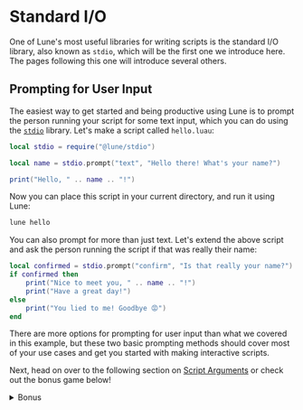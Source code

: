 # Standard I/O

One of Lune's most useful libraries for writing scripts is the standard I/O library, also known as
`stdio`, which will be the first one we introduce here. The pages following this one will introduce
several others.

## Prompting for User Input

The easiest way to get started and being productive using Lune is to prompt the person running your
script for some text input, which you can do using the [`stdio`](../../api-reference/stdio.md)
library. Let's make a script called `hello.luau`:

```lua copy filename="hello.luau"
local stdio = require("@lune/stdio")

local name = stdio.prompt("text", "Hello there! What's your name?")

print("Hello, " .. name .. "!")
```

Now you can place this script in your current directory, and run it using Lune:

```sh copy filename="Bash"
lune hello
```

You can also prompt for more than just text. Let's extend the above script and ask the person
running the script if that was really their name:

```lua copy filename="hello.luau"
local confirmed = stdio.prompt("confirm", "Is that really your name?")
if confirmed then
	print("Nice to meet you, " .. name .. "!")
	print("Have a great day!")
else
	print("You lied to me! Goodbye 😡")
end
```

There are more options for prompting for user input than what we covered in this example, but these
two basic prompting methods should cover most of your use cases and get you started with making
interactive scripts.

Next, head on over to the following section on [Script Arguments](./4-script-arguments.md) or check
out the bonus game below!

<details>
<summary>Bonus</summary>

## Guessing Game

Here's a tiny game you can play versus the computer, using nothing but Lune's
[`stdio`](../../api-reference/stdio.md) library and Luau's `math` library. This is a bit longer of a
script, but don't worry, it is still only using the same functions as the script above, albeit this
time together with a `while ... do` loop and a couple `if ... then` statements:

```lua copy filename="guessing-game.luau"
local stdio = require("@lune/stdio")

print("")
print("Let's play a game! Whoever guesses the correct number between 1 and 10 first will win.")
print("")

local answer = tostring(math.random(1, 10))

local guess = stdio.prompt("text", "Input a number between 1 and 10")
while guess ~= answer do
	print("Incorrect! Computer's turn...")

	local computer = tostring(math.random(1, 10))
	print("The computer guessed", computer)

	if computer == answer then
		break
	end

	print("Incorrect! Your turn...")
	guess = stdio.prompt("text", "Input a number between 1 and 10")
end

print("")
print(if guess == answer then "You won the game! 🎉" else "The computer won the game! 😭")
print("")
```

Just like before, you can place this script in your current directory, and run it using Lune:

```sh copy filename="Bash"
lune guessing-game
```

</details>
